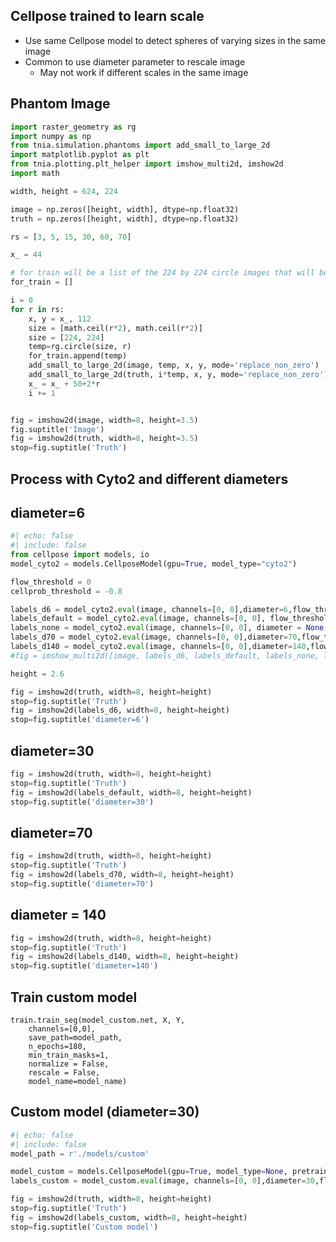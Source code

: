 
## Cellpose trained to learn scale

* Use same Cellpose model to detect spheres of varying sizes in the same image
* Common to use diameter parameter to rescale image
    * May not work if different scales in the same image

## Phantom Image
```python
import raster_geometry as rg
import numpy as np
from tnia.simulation.phantoms import add_small_to_large_2d
import matplotlib.pyplot as plt
from tnia.plotting.plt_helper import imshow_multi2d, imshow2d
import math

width, height = 624, 224

image = np.zeros([height, width], dtype=np.float32)
truth = np.zeros([height, width], dtype=np.float32)

rs = [3, 5, 15, 30, 60, 70]

x_ = 44

# for train will be a list of the 224 by 224 circle images that will be used for training
for_train = []

i = 0
for r in rs:
    x, y = x_, 112
    size = [math.ceil(r*2), math.ceil(r*2)]
    size = [224, 224]
    temp=rg.circle(size, r)
    for_train.append(temp)
    add_small_to_large_2d(image, temp, x, y, mode='replace_non_zero')
    add_small_to_large_2d(truth, i*temp, x, y, mode='replace_non_zero')
    x_ = x_ + 50+2*r
    i += 1


fig = imshow2d(image, width=8, height=3.5)
fig.suptitle('Image')
fig = imshow2d(truth, width=8, height=3.5)
stop=fig.suptitle('Truth')
```

## Process with Cyto2 and different diameters

## diameter=6
```python
#| echo: false
#| include: false 
from cellpose import models, io
model_cyto2 = models.CellposeModel(gpu=True, model_type="cyto2")

flow_threshold = 0
cellprob_threshold = -0.8

labels_d6 = model_cyto2.eval(image, channels=[0, 0],diameter=6,flow_threshold=flow_threshold, cellprob_threshold=cellprob_threshold)[0]
labels_default = model_cyto2.eval(image, channels=[0, 0], flow_threshold=flow_threshold, cellprob_threshold=cellprob_threshold)[0]
labels_none = model_cyto2.eval(image, channels=[0, 0], diameter = None, flow_threshold=flow_threshold, cellprob_threshold=cellprob_threshold)[0]
labels_d70 = model_cyto2.eval(image, channels=[0, 0],diameter=70,flow_threshold=flow_threshold, cellprob_threshold=cellprob_threshold)[0]
labels_d140 = model_cyto2.eval(image, channels=[0, 0],diameter=140,flow_threshold=flow_threshold, cellprob_threshold=cellprob_threshold)[0]
#fig = imshow_multi2d([image, labels_d6, labels_default, labels_none, labels_d70, labels_d140], ['truth', 'cyto2 d=6', 'cyto2 default', 'cyto2 None', 'cyto2 d=70','cyto2 d=140'], 6 ,1, width = 12, height = 22)

height = 2.6 
```
```python
fig = imshow2d(truth, width=8, height=height)
stop=fig.suptitle('Truth')
fig = imshow2d(labels_d6, width=8, height=height)
stop=fig.suptitle('diameter=6')

```


## diameter=30
```python
fig = imshow2d(truth, width=8, height=height)
stop=fig.suptitle('Truth')
fig = imshow2d(labels_default, width=8, height=height)
stop=fig.suptitle('diameter=30')

```
## diameter=70
```python
fig = imshow2d(truth, width=8, height=height)
stop=fig.suptitle('Truth')
fig = imshow2d(labels_d70, width=8, height=height)
stop=fig.suptitle('diameter=70')

```
## diameter = 140
```python
fig = imshow2d(truth, width=8, height=height)
stop=fig.suptitle('Truth')
fig = imshow2d(labels_d140, width=8, height=height)
stop=fig.suptitle('diameter=140')

```
## Train custom model
```
train.train_seg(model_custom.net, X, Y, 
    channels=[0,0], 
    save_path=model_path, 
    n_epochs=180,
    min_train_masks=1,
    normalize = False,
    rescale = False,  
    model_name=model_name)
```
## Custom model (diameter=30)
```python
#| echo: false
#| include: false 
model_path = r'./models/custom' 

model_custom = models.CellposeModel(gpu=True, model_type=None, pretrained_model= model_path)
labels_custom = model_custom.eval(image, channels=[0, 0],diameter=30,flow_threshold=flow_threshold, cellprob_threshold=cellprob_threshold)[0]
```

```python
fig = imshow2d(truth, width=8, height=height)
stop=fig.suptitle('Truth')
fig = imshow2d(labels_custom, width=8, height=height)
stop=fig.suptitle('Custom model')
```